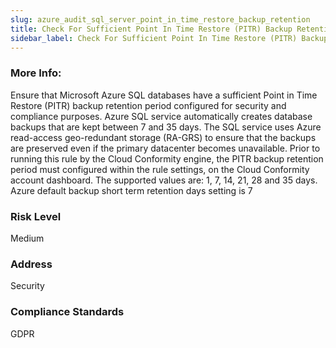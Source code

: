 ```yaml
---
slug: azure_audit_sql_server_point_in_time_restore_backup_retention
title: Check For Sufficient Point In Time Restore (PITR) Backup Retention Period
sidebar_label: Check For Sufficient Point In Time Restore (PITR) Backup Retention Period
---
```


### More Info:

Ensure that Microsoft Azure SQL databases have a sufficient Point in Time Restore (PITR) backup retention period configured for security and compliance purposes. Azure SQL service automatically creates database backups that are kept between 7 and 35 days. The SQL service uses Azure read-access geo-redundant storage (RA-GRS) to ensure that the backups are preserved even if the primary datacenter becomes unavailable. Prior to running this rule by the Cloud Conformity engine, the PITR backup retention period must configured within the rule settings, on the Cloud Conformity account dashboard. The supported values are: 1, 7, 14, 21, 28 and 35 days. Azure default backup short term retention days setting is 7

### Risk Level

Medium

### Address

Security

### Compliance Standards

GDPR

